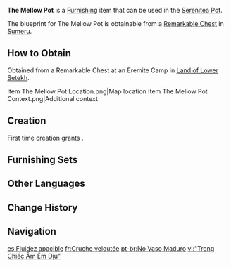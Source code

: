 {{Furnishing Infobox
|id             = 363330
|image          = Item The Mellow Pot.png
|category       = Ornaments
|subcategory    = Utensil
|quality        = 3
|adeptal_energy = 60
|load           = 169
|reduced_load   = 127
|description    = These elegant and intricately-crafted cups and tray have combined the arts of metal- and clay-working together. It is said that they can bring out the greatest in whatever drink you are having. These utensils appear in establishments selling food and beverages throughout [[Sumeru]], such as [[Puspa Café]].<br>If one were to make these cups the traditional way, one might have to spend gross amounts of time and material to do so, and the price would certainly take that into account. This in turn would turn the product into a pricey collector's item, thus depriving it of any practical use whatsoever. Fortunately, the upgrading of production equipment that the [[Kshahrewar]] Darshan has promoted has decreased the difficulty of manufacturing utensils of various kinds. At this point, they have already become quite common, such that these lovely yet functional items have even found a home in [[Aaru Village]], lacking in material wealth though it is.
|mention        = Kshahrewar
|blueprint      = Remarkable Chest
|source1        = 
}}
'''The Mellow Pot''' is a [[Furnishing]] item that can be used in the [[Serenitea Pot]].

The blueprint for The Mellow Pot is obtainable from a [[Remarkable Chest]] in [[Sumeru]].

==How to Obtain==
Obtained from a Remarkable Chest at an Eremite Camp in [[Land of Lower Setekh]].
<gallery>
Item The Mellow Pot Location.png|Map location
Item The Mellow Pot Context.png|Additional context
</gallery>

==Creation==
First time creation grants {{Item|Trust|24|x=60}}.
{{Recipe
|type = Creation
|time = 14h
|White Iron Chunk = 4
|Iron Chunk = 4
|sort = White Iron Chunk;Iron Chunk
}}

==Furnishing Sets==
{{Craft Usage|type=Furnishing Set}}

==Other Languages==
{{Other Languages
|en      = The Mellow Pot
|zhs     = 「于醇厚的壶浆中」
|zhs_rm  = "Yú Chúnhòu de Hújiāng-zhōng"
|zht     = 「於醇厚的壺漿中」
|zht_rm  = "Yú Chúnhòu de Hújiāng-zhōng"
|zh_tl   = "Within the Rich Pot Liquid"
|ja      = 「醇厚なる歓迎の中で」
|ja_rm   = "Junkou Naru Kangei no Naka de"{{Assumed}}
|ja_tl   = "In Mellow Reception"
|ko      = 「따뜻한 주전자 속에서」
|ko_rm   = "Ttatteutan Jujeonja Sogeseo"
|ko_tl   = "Within the Warm Kettle"
|es      = Fluidez apacible
|es_tl   = Gentle Flow
|fr      = Cruche veloutée
|fr_tl   = Velvety Pitcher
|ru      = Милый горшочек
|ru_tl   = Cute Small Pot
|th      = "ความกลมกล่อมในกาต้ม"
|th_rm   = 
|th_tl   = 
|vi      = "Trong Chiếc Ấm Êm Dịu"
|vi_tl   = Inside The Consonant Kettle
|de      = „Im sanften Fluss“
|de_tl   = "In Soft Flow"
|id      = Kendi Lembut
|id_tl   = Soft Jug
|pt      = No Vaso Maduro
|pt_tl   = 
|tr      = Dolgun Cezve
|tr_tl   = 
|it      = Ceramiche delicate
|it_tl   = 
}}

==Change History==
{{Change History|3.1}}

==Navigation==
{{Furnishing Navbox|interior}}

[[es:Fluidez apacible]]
[[fr:Cruche veloutée]]
[[pt-br:No Vaso Maduro]]
[[vi:"Trong Chiếc Ấm Êm Dịu"]]
